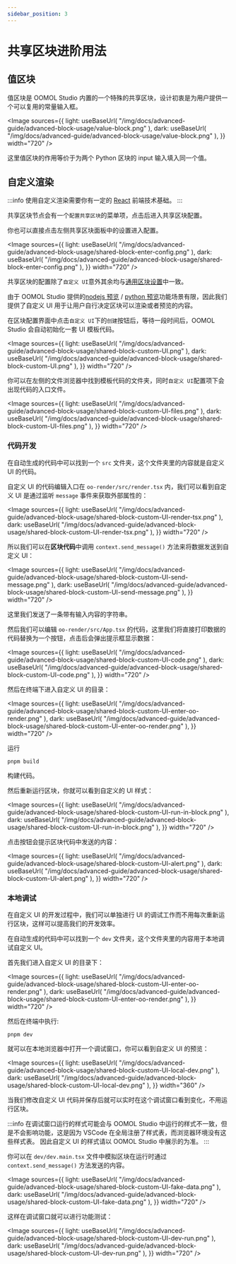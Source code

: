 ```yaml
---
sidebar_position: 3
---
```



# 共享区块进阶用法

## 值区块

值区块是 OOMOL Studio 内置的一个特殊的共享区块，设计初衷是为用户提供一个可以复用的常量输入框。

<Image
  sources={{
    light: useBaseUrl(
      "/img/docs/advanced-guide/advanced-block-usage/value-block.png"
    ),
    dark: useBaseUrl(
      "/img/docs/advanced-guide/advanced-block-usage/value-block.png"
    ),
  }}
  width="720"
/>

这里值区块的作用等价于为两个 Python 区块的 input 输入填入同一个值。

## 自定义渲染

:::info
使用自定义渲染需要你有一定的 [React](https://react.dev/) 前端技术基础。
:::

共享区块节点会有一个`配置共享区块`的菜单项，点击后进入共享区块配置。

你也可以直接点击左侧共享区块面板中的设置进入配置。

<Image
  sources={{
    light: useBaseUrl(
      "/img/docs/advanced-guide/advanced-block-usage/shared-block-enter-config.png"
    ),
    dark: useBaseUrl(
      "/img/docs/advanced-guide/advanced-block-usage/shared-block-enter-config.png"
    ),
  }}
  width="720"
/>

共享区块的配置除了`自定义 UI`意外其余均与[通用区块设置](/zh-CN/docs/advanced-guide/block-advanced-usage/universal-block-settings)中一致。

由于 OOMOL Studio 提供的[nodejs 预览](/zh-CN/docs/workflow-engine/nodejs-sdk-api#3-contextpreview-types) / [python 预览](/zh-CN/docs/workflow-engine/nodejs-sdk-api#3-contextpreview-types)功能场景有限，因此我们提供了自定义 UI 用于让用户自行决定区块可以渲染或者预览的内容。

在区块配置界面中点击`自定义 UI`下的`创建`按钮后，等待一段时间后，OOMOL Studio 会自动初始化一套 UI 模板代码。

<Image
  sources={{
    light: useBaseUrl(
      "/img/docs/advanced-guide/advanced-block-usage/shared-block-custom-UI.png"
    ),
    dark: useBaseUrl(
      "/img/docs/advanced-guide/advanced-block-usage/shared-block-custom-UI.png"
    ),
  }}
  width="720"
/>

你可以在左侧的文件浏览器中找到模板代码的文件夹，同时`自定义 UI`配置项下会出现代码的入口文件。

<Image
  sources={{
    light: useBaseUrl(
      "/img/docs/advanced-guide/advanced-block-usage/shared-block-custom-UI-files.png"
    ),
    dark: useBaseUrl(
      "/img/docs/advanced-guide/advanced-block-usage/shared-block-custom-UI-files.png"
    ),
  }}
  width="720"
/>

### 代码开发

在自动生成的代码中可以找到一个 `src` 文件夹，这个文件夹里的内容就是自定义 UI 的代码。

自定义 UI 的代码编辑入口在 `oo-render/src/render.tsx` 内，我们可以看到自定义 UI 是通过监听 `message` 事件来获取外部属性的：

<Image
  sources={{
    light: useBaseUrl(
      "/img/docs/advanced-guide/advanced-block-usage/shared-block-custom-UI-render-tsx.png"
    ),
    dark: useBaseUrl(
      "/img/docs/advanced-guide/advanced-block-usage/shared-block-custom-UI-render-tsx.png"
    ),
  }}
  width="720"
/>

所以我们可以在**区块代码**中调用 `context.send_message()` 方法来将数据发送到自定义 UI：

<Image
  sources={{
    light: useBaseUrl(
      "/img/docs/advanced-guide/advanced-block-usage/shared-block-custom-UI-send-message.png"
    ),
    dark: useBaseUrl(
      "/img/docs/advanced-guide/advanced-block-usage/shared-block-custom-UI-send-message.png"
    ),
  }}
  width="720"
/>

这里我们发送了一条带有输入内容的字符串。

然后我们可以编辑 `oo-render/src/App.tsx` 的代码，这里我们将直接打印数据的代码替换为一个按钮，点击后会弹出提示框显示数据：

<Image
  sources={{
    light: useBaseUrl(
      "/img/docs/advanced-guide/advanced-block-usage/shared-block-custom-UI-code.png"
    ),
    dark: useBaseUrl(
      "/img/docs/advanced-guide/advanced-block-usage/shared-block-custom-UI-code.png"
    ),
  }}
  width="720"
/>

然后在终端下进入自定义 UI 的目录：

<Image
  sources={{
    light: useBaseUrl(
      "/img/docs/advanced-guide/advanced-block-usage/shared-block-custom-UI-enter-oo-render.png"
    ),
    dark: useBaseUrl(
      "/img/docs/advanced-guide/advanced-block-usage/shared-block-custom-UI-enter-oo-render.png"
    ),
  }}
  width="720"
/>

运行

```shell
pnpm build
```

构建代码。

然后重新运行区块，你就可以看到自定义的 UI 样式：

<Image
  sources={{
    light: useBaseUrl(
      "/img/docs/advanced-guide/advanced-block-usage/shared-block-custom-UI-run-in-block.png"
    ),
    dark: useBaseUrl(
      "/img/docs/advanced-guide/advanced-block-usage/shared-block-custom-UI-run-in-block.png"
    ),
  }}
  width="720"
/>

点击按钮会提示区块代码中发送的内容：

<Image
  sources={{
    light: useBaseUrl(
      "/img/docs/advanced-guide/advanced-block-usage/shared-block-custom-UI-alert.png"
    ),
    dark: useBaseUrl(
      "/img/docs/advanced-guide/advanced-block-usage/shared-block-custom-UI-alert.png"
    ),
  }}
  width="720"
/>

### 本地调试

在自定义 UI 的开发过程中，我们可以单独进行 UI 的调试工作而不用每次重新运行区块，这样可以提高我们的开发效率。

在自动生成的代码中可以找到一个 `dev` 文件夹，这个文件夹里的内容用于本地调试自定义 UI。

首先我们进入自定义 UI 的目录下：

<Image
  sources={{
    light: useBaseUrl(
      "/img/docs/advanced-guide/advanced-block-usage/shared-block-custom-UI-enter-oo-render.png"
    ),
    dark: useBaseUrl(
      "/img/docs/advanced-guide/advanced-block-usage/shared-block-custom-UI-enter-oo-render.png"
    ),
  }}
  width="720"
/>

然后在终端中执行:

```shell
pnpm dev
```

就可以在本地浏览器中打开一个调试窗口，你可以看到自定义 UI 的预览：

<Image
  sources={{
    light: useBaseUrl(
      "/img/docs/advanced-guide/advanced-block-usage/shared-block-custom-UI-local-dev.png"
    ),
    dark: useBaseUrl(
      "/img/docs/advanced-guide/advanced-block-usage/shared-block-custom-UI-local-dev.png"
    ),
  }}
  width="360"
/>

当我们修改自定义 UI 代码并保存后就可以实时在这个调试窗口看到变化，不用运行区块。

:::info
在调试窗口运行的样式可能会与 OOMOL Studio 中运行的样式不一致，但是不会影响功能，这是因为 VSCode 在全局注册了样式表，而浏览器环境没有这些样式表。
因此自定义 UI 的样式请以 OOMOL Studio 中展示的为准。
:::

你可以在 `dev/dev.main.tsx` 文件中模拟区块在运行时通过 `context.send_message()` 方法发送的内容。

<Image
  sources={{
    light: useBaseUrl(
      "/img/docs/advanced-guide/advanced-block-usage/shared-block-custom-UI-fake-data.png"
    ),
    dark: useBaseUrl(
      "/img/docs/advanced-guide/advanced-block-usage/shared-block-custom-UI-fake-data.png"
    ),
  }}
  width="720"
/>

这样在调试窗口就可以进行功能测试：

<Image
  sources={{
    light: useBaseUrl(
      "/img/docs/advanced-guide/advanced-block-usage/shared-block-custom-UI-dev-run.png"
    ),
    dark: useBaseUrl(
      "/img/docs/advanced-guide/advanced-block-usage/shared-block-custom-UI-dev-run.png"
    ),
  }}
  width="720"
/>
